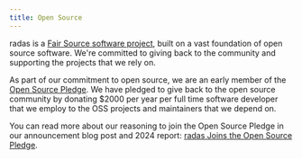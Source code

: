 ```yaml
---
title: Open Source
---
```


radas is a [Fair Source software project](https://blog.radas.com/radas-is-now-fair-source/), built on a vast foundation of open source software. We're committed to giving back to the community and supporting the projects that we rely on.

As part of our commitment to open source, we are an early member of the [Open Source Pledge](https://osspledge.com/). We have pledged to give back to the open source community by donating $2000 per year per full time software developer that we employ to the OSS projects and maintainers that we depend on.

You can read more about our reasoning to join the Open Source Pledge in our announcement blog post and 2024 report: [radas Joins the Open Source Pledge](https://blog.radas.com/open-source-pledge-2024).
